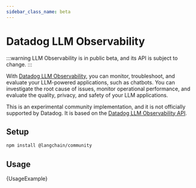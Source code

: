 ```yaml
---
sidebar_class_name: beta
---
```



# Datadog LLM Observability

:::warning
LLM Observability is in public beta, and its API is subject to change.
:::

With [Datadog LLM Observability](https://docs.datadoghq.com/llm_observability/), you can monitor, troubleshoot, and evaluate your LLM-powered applications, such as chatbots. You can investigate the root cause of issues, monitor operational performance, and evaluate the quality, privacy, and safety of your LLM applications.

This is an experimental community implementation, and it is not officially supported by Datadog. It is based on the [Datadog LLM Observability API](https://docs.datadoghq.com/llm_observability/api).

## Setup


<IntegrationInstallTooltip></IntegrationInstallTooltip>

```bash npm2yarn
npm install @langchain/community
```

## Usage


<CodeBlock language="typescript">{UsageExample}</CodeBlock>
